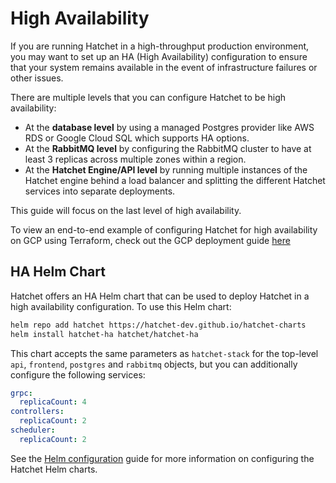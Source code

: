 
# High Availability

If you are running Hatchet in a high-throughput production environment, you may want to set up an HA (High Availability) configuration to ensure that your system remains available in the event of infrastructure failures or other issues.

There are multiple levels that you can configure Hatchet to be high availability:

- At the **database level** by using a managed Postgres provider like AWS RDS or Google Cloud SQL which supports HA options.
- At the **RabbitMQ level** by configuring the RabbitMQ cluster to have at least 3 replicas across multiple zones within a region.
- At the **Hatchet Engine/API level** by running multiple instances of the Hatchet engine behind a load balancer and splitting the different Hatchet services into separate deployments.

This guide will focus on the last level of high availability.

<Callout type="info" emoji="🪓">

To view an end-to-end example of configuring Hatchet for high availability on GCP using Terraform, check out the GCP deployment guide [here](https://github.com/hatchet-dev/hatchet-infra-examples/blob/main/self-hosting/gcp)

</Callout>

## HA Helm Chart

Hatchet offers an HA Helm chart that can be used to deploy Hatchet in a high availability configuration. To use this Helm chart:

```sh
helm repo add hatchet https://hatchet-dev.github.io/hatchet-charts
helm install hatchet-ha hatchet/hatchet-ha
```

This chart accepts the same parameters as `hatchet-stack` for the top-level `api`, `frontend`, `postgres` and `rabbitmq` objects, but you can additionally configure the following services:

```yaml
grpc:
  replicaCount: 4
controllers:
  replicaCount: 2
scheduler:
  replicaCount: 2
```

See the [Helm configuration](./kubernetes-helm-configuration) guide for more information on configuring the Hatchet Helm charts.
